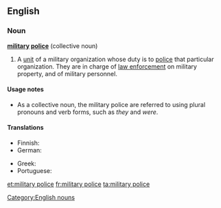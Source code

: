 ==English==
{{wikipedia}}

===Noun===
'''[[military]] [[police]]''' {{singularonly}} (collective noun)

# A [[unit]] of a military organization whose duty is to [[police#Verb|police]] that particular organization. They are in charge of [[law enforcement]] on military property, and of military personnel.

====Usage notes====
* As a collective noun, the military police are referred to using plural pronouns and verb forms, such as ''they'' and ''were''.

====Translations====
{{trans-top|police unit of a military organization}}
* Finnish: {{t-|fi|sotilaspoliisi}}
* German: {{t|de|Militärpolizei|f}}
{{trans-mid}}
* Greek: {{t+|el|στρατονομία}}
* Portuguese: {{t|pt|polícia militar|f}}
{{trans-bottom}}

[[Category:English nouns]]

[[et:military police]]
[[fr:military police]]
[[ta:military police]]